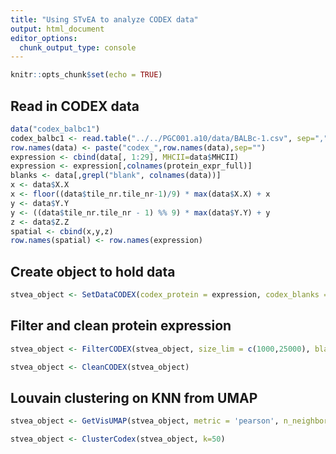 ```yaml
---
title: "Using STvEA to analyze CODEX data"
output: html_document
editor_options: 
  chunk_output_type: console
---
```


```r
knitr::opts_chunk$set(echo = TRUE)
```

## Read in CODEX data
```r
data("codex_balbc1")
codex_balbc1 <- read.table("../../PGC001.a10/data/BALBc-1.csv", sep=",", stringsAsFactors = FALSE, header=TRUE)
row.names(data) <- paste("codex_",row.names(data),sep="")
expression <- cbind(data[, 1:29], MHCII=data$MHCII)
expression <- expression[,colnames(protein_expr_full)]
blanks <- data[,grepl("blank", colnames(data))]
x <- data$X.X
x <- floor((data$tile_nr.tile_nr-1)/9) * max(data$X.X) + x
y <- data$Y.Y
y <- ((data$tile_nr.tile_nr - 1) %% 9) * max(data$Y.Y) + y
z <- data$Z.Z
spatial <- cbind(x,y,z)
row.names(spatial) <- row.names(expression)
```

## Create object to hold data
```r
stvea_object <- SetDataCODEX(codex_protein = expression, codex_blanks = blanks, codex_size = data$size.size, codex_spatial = as.data.frame(spatial), stvea_object = stvea_object)
```

## Filter and clean protein expression
```r
stvea_object <- FilterCODEX(stvea_object, size_lim = c(1000,25000), blank_lower = c(-1200, -1200, -1200, -1200), blank_upper = c(6000,2500,5000,2500))

stvea_object <- CleanCODEX(stvea_object)
```

## Louvain clustering on KNN from UMAP
```r
stvea_object <- GetVisUMAP(stvea_object, metric = 'pearson', n_neighbors=50, min_dist=0.1, negative_sample_rate = 100)

stvea_object <- ClusterCodex(stvea_object, k=50)
```


